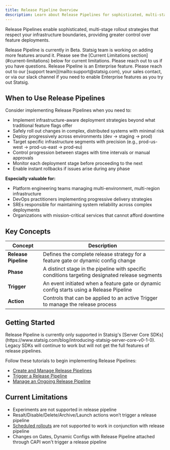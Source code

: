 ```yaml
---
title: Release Pipeline Overview
description: Learn about Release Pipelines for sophisticated, multi-stage rollout strategies across environments
---
```


Release Pipelines enable sophisticated, multi-stage rollout strategies that respect your infrastructure boundaries, providing greater control over feature deployments.

<Info>
Release Pipeline is currently in Beta. Statsig team is working on adding more features around it. Please see the [Current Limitations section](#current-limitations) below for current limitations. Please reach out to us if you have questions.
</Info>

<Info>
Release Pipeline is an Enterprise feature.  Please reach out to our [support team](mailto:support@statsig.com), your sales contact, or via our slack channel if you need to enable Enterprise features as you try out Statsig.
</Info>

## When to Use Release Pipelines

Consider implementing Release Pipelines when you need to:

- Implement infrastructure-aware deployment strategies beyond what traditional feature flags offer
- Safely roll out changes in complex, distributed systems with minimal risk
- Deploy progressively across environments (dev → staging → prod)
- Target specific infrastructure segments with precision (e.g., prod-us-west → prod-us-east → prod-eu)
- Control progression between stages with time intervals or manual approvals
- Monitor each deployment stage before proceeding to the next
- Enable instant rollbacks if issues arise during any phase

**Especially valuable for:**
- Platform engineering teams managing multi-environment, multi-region infrastructure
- DevOps practitioners implementing progressive delivery strategies
- SREs responsible for maintaining system reliability across complex deployments
- Organizations with mission-critical services that cannot afford downtime

## Key Concepts

| Concept | Description |
|---------|-------------|
| **Release Pipeline** | Defines the complete release strategy for a feature gate or dynamic config change |
| **Phase** | A distinct stage in the pipeline with specific conditions targeting designated release segments |
| **Trigger** | An event initiated when a feature gate or dynamic config starts using a Release Pipeline |
| **Action** | Controls that can be applied to an active Trigger to manage the release process |

## Getting Started

<Note>
Release Pipeline is currently only supported in Statsig's [Server Core SDKs](https://www.statsig.com/blog/introducing-statsig-server-core-v0-1-0). Legacy SDKs will continue to work but will not get the full features of release pipelines.
</Note>

Follow these tutorials to begin implementing Release Pipelines:

- [Create and Manage Release Pipelines](/release-pipeline/create-and-manage)
- [Trigger a Release Pipeline](/release-pipeline/trigger)
- [Manage an Ongoing Release Pipeline](/release-pipeline/actions)

## Current Limitations

- Experiments are not supported in release pipeline
- Resalt/Disable/Delete/Archive/Launch actions won’t trigger a release pipeline
- [Scheduled rollouts](/feature-flags/scheduled-rollouts) are not supported to work in conjunction with release pipeline
- Changes on Gates, Dynamic Configs with Release Pipeline attached through CAPI won't trigger a release pipeline
